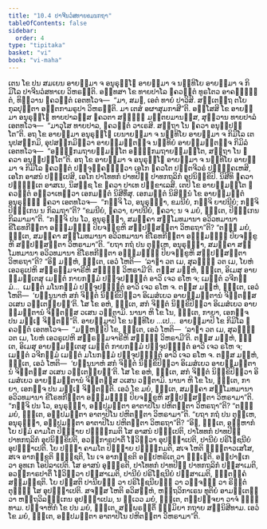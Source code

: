 ```yaml
---
title: "10.4 ປາຈີນວໍສທາຍຄມນກຖາ"
tableOfContents: false
sidebar:
  order: 4
type: "tipitaka"
basket: "vi"
book: "vi-maha"
---
```



<DynamicBreadcrumb />

<Division number="466" book="vi-maha">

<Paragraph number="1992" book="vi-maha">
ເຕນ ໂຂ ປນ ສມເຍນ ອາຍສ຺ມາ ຈ ອນຸຣຸທ຺ໂຘ ອາຍສ຺ມາ ຈ ນນ຺ທິໂຍ ອາຍສ຺ມາ ຈ ກິມິໂລ ປາຈີນວໍສທາເຍ ວິຫຣນ຺ຕິ. ອທ຺ທສາ ໂຂ ທາຍປາໂລ ຠຄວນ຺ຕໍ ທູຣໂຕວ ອາຄຈ຺ຉນ຺ຕໍ, ທິສ຺ວານ ຠຄວນ຺ຕໍ ເອຕທໂວຈ—  “ມາ, ສມຓ, ເອຕໍ ທາຍໍ ປາວິສິ. ສນ຺ເຕຕ຺ຖ ຕໂຍ ກຸລປຸຕ຺ຕາ ອຕ຺ຕກາມຣູປາ ວິຫຣນ຺ຕິ. ມາ ເຕສໍ ອຜາສຸມກາສີ”ຕິ. ອສ຺ໂສສິ ໂຂ ອາຍສ຺ມາ ອນຸຣຸທ຺ໂຘ ທາຍປາລສ຺ສ ຠຄວຕາ ສທ຺ຘິໍ ມນ຺ຕຍມານສ຺ສ, ສຸຕ຺ວານ ທາຍປາລໍ ເອຕທໂວຈ—  “ມາວຸໂສ ທາຍປາລ, ຠຄວນ຺ຕໍ ວາເຣສິ. ສຕ຺ຖາ ໂນ ຠຄວາ ອນຸປ຺ປຕ຺ໂຕ”ຕິ. ອຖ ໂຂ ອາຍສ຺ມາ ອນຸຣຸທ຺ໂຘ ເຍນາຍສ຺ມາ ຈ ນນ຺ທິໂຍ ອາຍສ຺ມາ ຈ ກິມິໂລ ເຕນຸປສງ຺ກມິ, ອຸປສງ຺ກມິຕ຺ວາ ອາຍສ຺ມນ຺ຕຎ຺ຈ ນນ຺ທິຍໍ ອາຍສ຺ມນ຺ຕຎ຺ຈ ກິມິລໍ ເອຕທໂວຈ—  “ອຠິກ຺ກມຖາຍສ຺ມນ຺ໂຕ ອຠິກ຺ກມຖາຍສ຺ມນ຺ໂຕ, ສຕ຺ຖາ ໂນ ຠຄວາ ອນຸປ຺ປຕ຺ໂຕ”ຕິ.
</Paragraph>

<Paragraph number="1993" book="vi-maha">
ອຖ ໂຂ ອາຍສ຺ມາ ຈ ອນຸຣຸທ຺ໂຘ ອາຍສ຺ມາ ຈ ນນ຺ທິໂຍ ອາຍສ຺ມາ ຈ ກິມິໂລ ຠຄວນ຺ຕໍ ປຈ຺ຈຸຄ຺ຄນ຺ຕ຺ວາ ເອໂກ ຠຄວໂຕ ປຕ຺ຕຈີວຣໍ ປຏິຄ຺ຄເຫສິ, ເອໂກ ອາສນໍ ປຎ຺ຎເປສິ, ເອໂກ ປາໂທທກໍ ປາທປີຐໍ ປາທກຖລິກໍ ອຸປນິກ຺ຂິປິ. ນິສີທິ ຠຄວາ ປຎ຺ຎຕ຺ເຕ ອາສເນ, ນິສຊ຺ຊ ໂຂ ຠຄວາ ປາເທ ປກ຺ຂາເລສິ. ເຕປິ ໂຂ ອາຍສ຺ມນ຺ໂຕ ຠຄວນ຺ຕໍ ອຠິວາເທຕ຺ວາ ເອກມນ຺ຕໍ ນິສີທິໍສຸ. ເອກມນ຺ຕໍ ນິສິນ຺ນໍ ໂຂ ອາຍສ຺ມນ຺ຕໍ ອນຸຣຸທ຺ຘໍ ຠຄວາ ເອຕທໂວຈ—  “ກຈ຺ຈິ ໂວ, ອນຸຣຸທ຺ຘາ, ຂມນີຍໍ, ກຈ຺ຈິ ຍາປນີຍໍ; ກຈ຺ຈິ ປິຓ຺ຑເກນ ນ ກິລມຖາ”ຕິ? “ຂມນີຍໍ, ຠຄວາ, ຍາປນີຍໍ, ຠຄວາ; ນ ຈ ມຍໍ, ຠນ຺ເຕ, ປິຓ຺ຑເກນ ກິລມາມາ”ຕິ.
</Paragraph>

<Paragraph number="1994" book="vi-maha">
“ກຈ຺ຈິ ປນ ໂວ, ອນຸຣຸທ຺ຘາ, ສມຄ຺ຄາ ສມ຺ໂມທມານາ ອວິວທມານາ ຂີໂຣທກີຠູຕາ ອຎ຺ຎມຎ຺ຎໍ ປິຍຈກ຺ຂູຫິ ສມ຺ປສ຺ສນ຺ຕາ ວິຫຣຖາ”ຕິ? “ຕຄ຺ຆ ມຍໍ, ຠນ຺ເຕ, ສມຄ຺ຄາ ສມ຺ໂມທມານາ ອວິວທມານາ ຂີໂຣທກີຠູຕາ ອຎ຺ຎມຎ຺ຎໍ ປິຍຈກ຺ຂູຫິ ສມ຺ປສ຺ສນ຺ຕາ ວິຫຣາມາ”ຕິ. “ຍຖາ ກຖໍ ປນ ຕຸມ຺ເຫ, ອນຸຣຸທ຺ຘາ, ສມຄ຺ຄາ ສມ຺ໂມທມານາ ອວິວທມານາ ຂີໂຣທກີຠູຕາ ອຎ຺ຎມຎ຺ຎໍ ປິຍຈກ຺ຂູຫິ ສມ຺ປສ຺ສນ຺ຕາ ວິຫຣຖາ”ຕິ? “ອິຘ ມຍ຺ຫໍ, ຠນ຺ເຕ, ເອວໍ ໂຫຕິ—  ‘ລາຠາ ວຕ ເມ, ສຸລທ຺ຘໍ ວຕ ເມ, ໂຍຫໍ ເອວຣູເປຫິ ສພ຺ຣຫ຺ມຈາຣີຫິ ສທ຺ຘິໍ ວິຫຣາມີ’ຕິ. ຕສ຺ສ ມຍ຺ຫໍ, ຠນ຺ເຕ, ອິເມສຸ ອາຍສ຺ມນ຺ເຕສຸ ເມຕ຺ຕໍ ກາຍກມ຺ມໍ ປຈ຺ຈຸປຏ຺ຐິຕໍ ອາວິ ເຈວ ຣໂຫ ຈ; ເມຕ຺ຕໍ ວຈີກມ຺ມໍ…  ເມຕ຺ຕໍ ມໂນກມ຺ມໍ ປຈ຺ຈຸປຏ຺ຐິຕໍ ອາວິ ເຈວ ຣໂຫ ຈ. ຕສ຺ສ ມຍ຺ຫໍ, ຠນ຺ເຕ, ເອວໍ ໂຫຕິ—  ‘ຍນ຺ນູນາຫໍ ສກໍ ຈິຕ຺ຕໍ ນິກ຺ຂິປິຕ຺ວາ ອິເມສໍເຍວ ອາຍສ຺ມນ຺ຕານໍ ຈິຕ຺ຕສ຺ສ ວເສນ ວຕ຺ເຕຍ຺ຍນ຺’ຕິ. ໂສ ໂຂ ອຫໍ, ຠນ຺ເຕ, ສກໍ ຈິຕ຺ຕໍ ນິກ຺ຂິປິຕ຺ວາ ອິເມສໍເຍວ ອາຍສ຺ມນ຺ຕານໍ ຈິຕ຺ຕສ຺ສ ວເສນ ວຕ຺ຕາມິ. ນານາ ຫິ ໂຂ ໂນ, ຠນ຺ເຕ, ກາຍາ, ເອກຎ຺ຈ ປນ ມຎ຺ເຎ ຈິຕ຺ຕນ຺”ຕິ.
</Paragraph>

<Paragraph number="1995" book="vi-maha">
ອາຍສ຺ມາປິ ໂຂ ນນ຺ທິໂຍ …ເປ…  ອາຍສ຺ມາປິ ໂຂ ກິມິໂລ ຠຄວນ຺ຕໍ ເອຕທໂວຈ—  “ມຍ຺ຫມ຺ປິ ໂຂ, ຠນ຺ເຕ, ເອວໍ ໂຫຕິ—  ‘ລາຠາ ວຕ ເມ, ສຸລທ຺ຘໍ ວຕ ເມ, ໂຍຫໍ ເອວຣູເປຫິ ສພ຺ຣຫ຺ມຈາຣີຫິ ສທ຺ຘິໍ ວິຫຣາມີ’ຕິ. ຕສ຺ສ ມຍ຺ຫໍ, ຠນ຺ເຕ, ອິເມສຸ ອາຍສ຺ມນ຺ເຕສຸ ເມຕ຺ຕໍ ກາຍກມ຺ມໍ ປຈ຺ຈຸປຏ຺ຐິຕໍ ອາວິ ເຈວ ຣໂຫ ຈ; ເມຕ຺ຕໍ ວຈີກມ຺ມໍ ເມຕ຺ຕໍ ມໂນກມ຺ມໍ ປຈ຺ຈຸປຏ຺ຐິຕໍ ອາວິ ເຈວ ຣໂຫ ຈ. ຕສ຺ສ ມຍ຺ຫໍ, ຠນ຺ເຕ, ເອວໍ ໂຫຕິ—  ‘ຍນ຺ນູນາຫໍ ສກໍ ຈິຕ຺ຕໍ ນິກ຺ຂິປິຕ຺ວາ ອິເມສໍເຍວ ອາຍສ຺ມນ຺ຕານໍ ຈິຕ຺ຕສ຺ສ ວເສນ ວຕ຺ເຕຍ຺ຍນ຺’ຕິ. ໂສ ໂຂ ອຫໍ, ຠນ຺ເຕ, ສກໍ ຈິຕ຺ຕໍ ນິກ຺ຂິປິຕ຺ວາ ອິເມສໍເຍວ ອາຍສ຺ມນ຺ຕານໍ ຈິຕ຺ຕສ຺ສ ວເສນ ວຕ຺ຕາມິ. ນານາ ຫິ ໂຂ ໂນ, ຠນ຺ເຕ, ກາຍາ, ເອກຎ຺ຈ ປນ ມຎ຺ເຎ ຈິຕ຺ຕນ຺ຕິ. ເອວໍ ໂຂ ມຍໍ, ຠນ຺ເຕ, ສມຄ຺ຄາ ສມ຺ໂມທມານາ ອວິວທມານາ ຂີໂຣທກີຠູຕາ ອຎ຺ຎມຎ຺ຎໍ ປິຍຈກ຺ຂູຫິ ສມ຺ປສ຺ສນ຺ຕາ ວິຫຣາມາ”ຕິ.
</Paragraph>

<Paragraph number="1996" book="vi-maha">
“ກຈ຺ຈິ ປນ ໂວ, ອນຸຣຸທ຺ຘາ, ອປ຺ປມຕ຺ຕາ ອາຕາປິໂນ ປຫິຕຕ຺ຕາ ວິຫຣຖາ”ຕິ? “ຕຄ຺ຆ ມຍໍ, ຠນ຺ເຕ, ອປ຺ປມຕ຺ຕາ ອາຕາປິໂນ ປຫິຕຕ຺ຕາ ວິຫຣາມາ”ຕິ. “ຍຖາ ກຖໍ ປນ ຕຸມ຺ເຫ, ອນຸຣຸທ຺ຘາ, ອປ຺ປມຕ຺ຕາ ອາຕາປິໂນ ປຫິຕຕ຺ຕາ ວິຫຣຖາ”ຕິ? “ອິຘ, ຠນ຺ເຕ, ອມ຺ຫາກໍ ໂຍ ປຐມໍ ຄາມໂຕ ປິຓ຺ຑາຍ ປຏິກ຺ກມຕິ ໂສ ອາສນໍ ປຎ຺ຎເປຕິ, ປາໂທທກໍ ປາທປີຐໍ ປາທກຖລິກໍ ອຸປນິກ຺ຂິປຕິ, ອວກ຺ກາຣປາຕິໍ ໂຘວິຕ຺ວາ ອຸປຏ຺ຐາເປຕິ, ປານີຍໍ ປຣິໂຠຊນີຍໍ ອຸປຏ຺ຐາເປຕິ. ໂຍ ປຈ຺ຉາ ຄາມໂຕ ປິຓ຺ຑາຍ ປຏິກ຺ກມຕິ, ສເຈ ໂຫຕິ ຠຸຕ຺ຕາວເສໂສ, ສເຈ ອາກງ຺ຂຕິ ຠຸຎ຺ຊຕິ, ໂນ ເຈ ອາກງ຺ຂຕິ ອປ຺ປຫຣິເຕ ວາ ຉຑ຺ເຑຕິ. ອປ຺ປາຓເກ ວາ ອຸທເກ ໂອປິລາເປຕິ. ໂສ ອາສນໍ ອຸທ຺ຘຣຕິ, ປາໂທທກໍ ປາທປີຐໍ ປາທກຖລິກໍ ປຏິສາເມຕິ, ອວກ຺ກາຣປາຕິໍ ໂຘວິຕ຺ວາ ປຏິສາເມຕິ, ປານີຍໍ ປຣິໂຠຊນີຍໍ ປຏິສາເມຕິ, ຠຕ຺ຕຄ຺ຄໍ ສມ຺ມຊ຺ຊຕິ. ໂຍ ປສ຺ສຕິ ປານີຍຆຏໍ ວາ ປຣິໂຠຊນີຍຆຏໍ ວາ ວຈ຺ຈຆຏໍ ວາ ຣິຕ຺ຕໍ ຕຸຈ຺ຉໍ ໂສ ອຸປຏ຺ຐາເປຕິ. ສຈສ຺ສ ໂຫຕິ ອວິສຍ຺ຫໍ, ຫຕ຺ຖວິກາເຣນ ທຸຕິຍໍ ອາມນ຺ເຕຕ຺ວາ ຫຕ຺ຖວິລງ຺ຆເກນ ອຸປຏ຺ຐາເປມ, ນ ຕ຺ເວວ ມຍໍ, ຠນ຺ເຕ, ຕປ຺ປຈ຺ຈຍາ ວາຈໍ ຠິນ຺ທາມ. ປຎ຺ຈາຫິກໍ ໂຂ ປນ ມຍໍ, ຠນ຺ເຕ, ສພ຺ພຣຕ຺ຕິໍ ຘມ຺ມິຍາ ກຖາຍ ສນ຺ນິສີທາມ. ເອວໍ ໂຂ ມຍໍ, ຠນ຺ເຕ, ອປ຺ປມຕ຺ຕາ ອາຕາປິໂນ ປຫິຕຕ຺ຕາ ວິຫຣາມາ”ຕິ.
</Paragraph>
</Division>